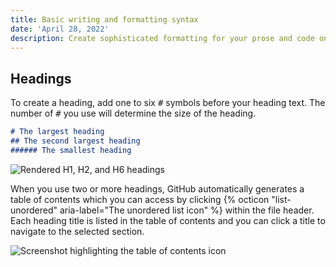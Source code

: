 ```yaml
---
title: Basic writing and formatting syntax
date: 'April 28, 2022'
description: Create sophisticated formatting for your prose and code on GitHub with simple syntax.
---
```

## Headings

To create a heading, add one to six <kbd>#</kbd> symbols before your heading text. The number of <kbd>#</kbd> you use will determine the size of the heading.

```markdown
# The largest heading
## The second largest heading
###### The smallest heading
```

![Rendered H1, H2, and H6 headings](/assets/images/help/writing/headings-rendered.png)

When you use two or more headings, GitHub automatically generates a table of contents which you can access by clicking \{% octicon "list-unordered" aria-label="The unordered list icon" %} within the file header. Each heading title is listed in the table of contents and you can click a title to navigate to the selected section. 

![Screenshot highlighting the table of contents icon](/assets/images/help/repository/headings_toc.png)
